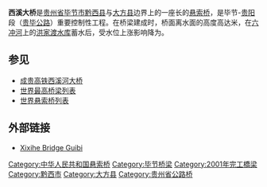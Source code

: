 {{Infobox bridge
| bridge_name      = 西溪大桥
| image            = Xixi Bridge-1.jpg
| image_size       =
| alt              =
| caption          =
| official_name    =
| other_name       =
| carries          = {{中国国道名|321}}
| crosses          = 西溪（[[六冲河|六冲河]]支流）
| locale           = {{CHN}}[[贵州省|贵州省]][[毕节市|毕节市]][[黔西县|黔西县]]与[[大方县|大方县]]之间
| owner            =
| maint            =
| id               =
| architect        =
| designer         = 中铁大桥勘测设计院有限公司
| engineering      =
| design           = [[悬索桥|悬索桥]]
| material         = [[钢|钢]]
| length           = {{convert|701|m}}
| width            =
| height           = {{convert|218|m}}
| mainspan         = {{convert|338|m}}
| spans            =
| pierswater       =
| load             =
| clearance        =
| below            =
| life             =
| builder          =
| fabricator       =
| begin            =
| complete         =
| cost             =
| open             = 2001
| inaugurated      =
| toll             =
| traffic          =
| preceded         =
| followed         =
| heritage         =
| collapsed        =
| closed           =
| replaces         =
| map_cue          =
| map_image        =
| map_alt          =
| map_text         =
| map_width        =
| lat              = 27.029917
| long             = 105.807583
| references       =
| extra            = {{Location map+|China Guizhou|float=right|width=250|caption=|places=
{{Location map~|China Guizhou|label=西溪大桥 |lat=27.03|long=105.81}}
}}
}}

'''西溪大桥'''是[[贵州省|贵州省]][[毕节市|毕节市]][[黔西县|黔西县]]与[[大方县|大方县]]边界上的一座长{{convert|701|m}}的[[悬索桥|悬索桥]]，是{{中国国道名|321}}毕节-[[贵阳|贵阳]]段（[[贵毕公路|贵毕公路]]）重要控制性工程。在桥梁建成时，桥面离水面的高度高达{{convert|218|m}}米，在[[六冲河|六冲河]]上的[[洪家渡水库|洪家渡水库]]蓄水后，受水位上涨影响降为{{convert|165|m}}。

==参见==
* [[成贵客运专线|成贵高铁]][[西溪河大桥|西溪河大桥]]
* [[世界最高桥梁列表|世界最高桥梁列表]]
* [[世界悬索桥列表|世界悬索桥列表]]

==外部链接==
*[http://highestbridges.com/wiki/index.php?title=Xixihe_Bridge_Guibi Xixihe Bridge Guibi] {{Wayback|url=http://highestbridges.com/wiki/index.php?title=Xixihe_Bridge_Guibi |date=20210420174251 }}

[[Category:中华人民共和国悬索桥|Category:中华人民共和国悬索桥]]
[[Category:毕节桥梁|Category:毕节桥梁]]
[[Category:2001年完工橋梁|Category:2001年完工橋梁]]
[[Category:黔西市|Category:黔西市]]
[[Category:大方县|Category:大方县]]
[[Category:贵州省公路桥|Category:贵州省公路桥]]
